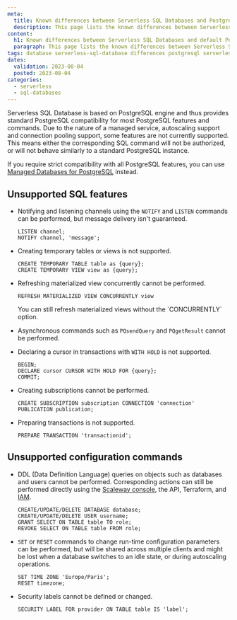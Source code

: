```yaml
---
meta:
  title: Known differences between Serverless SQL Databases and PostgreSQL
  description: This page lists the known differences between Serverless SQL databases and default PostgreSQL 
content:
  h1: Known differences between Serverless SQL Databases and default PostgreSQL
  paragraph: This page lists the known differences between Serverless SQL databases and default PostgreSQL 
tags: database serverless-sql-database differences postgresql serverless
dates:
  validation: 2023-08-04
  posted: 2023-08-04
categories:
  - serverless
  - sql-databases
---
```


Serverless SQL Database is based on PostgreSQL engine and thus provides standard PostgreSQL compatibility for most PostgreSQL features and commands. Due to the nature of a managed service, autoscaling support and connection pooling support, some features are not currently supported. This means either the corresponding SQL command will not be authorized, or will not behave similarly to a standard PostgreSQL instance.

If you require strict compatibility with all PostgreSQL features, you can use [Managed Databases for PostgreSQL](/managed-databases/postgresql-and-mysql/quickstart/) instead.

## Unsupported SQL features

- Notifying and listening channels using the `NOTIFY` and `LISTEN` commands can be performed, but message delivery isn't guaranteed. 

    ```
    LISTEN channel;
    NOTIFY channel, 'message';
    ```

- Creating temporary tables or views is not supported. 

    ```
    CREATE TEMPORARY TABLE table as {query};
    CREATE TEMPORARY VIEW view as {query};
    ```

- Refreshing materialized view concurrently cannot be performed. 

    ```
    REFRESH MATERIALIZED VIEW CONCURRENTLY view
    ```

    <Message type="note">
    You can still refresh materialized views without the `CONCURRENTLY` option.
    </Message>

- Asynchronous commands such as `PQsendQuery` and `PQgetResult` cannot be performed.

- Declaring a cursor in transactions with `WITH HOLD` is not supported.

    ```
    BEGIN;
    DECLARE cursor CURSOR WITH HOLD FOR {query};
    COMMIT;
    ```

- Creating subscriptions cannot be performed.

    ```
    CREATE SUBSCRIPTION subscription CONNECTION 'connection' PUBLICATION publication;
    ```

- Preparing transactions is not supported.

    ```
    PREPARE TRANSACTION 'transactionid';
    ```

## Unsupported configuration commands

- DDL (Data Definition Language) queries on objects such as databases and users cannot be performed. Corresponding actions can still be performed directly using the [Scaleway console](https://console.scaleway.com/), the API, Terraform, and [IAM](https://console.scaleway.com/iam/users).

    ```
    CREATE/UPDATE/DELETE DATABASE database;
    CREATE/UPDATE/DELETE USER username;
    GRANT SELECT ON TABLE table TO role;
    REVOKE SELECT ON TABLE table FROM role;
    ```

- `SET` or `RESET` commands to change run-time configuration parameters can be performed, but will be shared across multiple clients and might be lost when a database switches to an idle state, or during autoscaling operations. 

    ```
    SET TIME ZONE 'Europe/Paris';
    RESET timezone;
    ```

- Security labels cannot be defined or changed.

    ```
    SECURITY LABEL FOR provider ON TABLE table IS 'label';
    ```